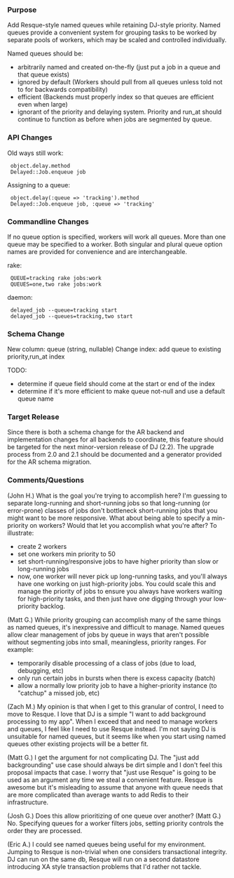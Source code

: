 ===Purpose===
Add Resque-style named queues while retaining DJ-style priority. Named queues provide a convenient system for grouping tasks to be worked by separate pools of workers, which may be scaled and controlled individually.

Named queues should be:
* arbitrarily named and created on-the-fly (just put a job in a queue and that queue exists)
* ignored by default (Workers should pull from all queues unless told not to for backwards compatibility)
* efficient (Backends must properly index so that queues are efficient even when large)
* ignorant of the priority and delaying system. Priority and run_at should continue to function as before when jobs are segmented by queue.

===API Changes===
Old ways still work:
  object.delay.method
  Delayed::Job.enqueue job
Assigning to a queue:
  object.delay(:queue => 'tracking').method
  Delayed::Job.enqueue job, :queue => 'tracking'
===Commandline Changes===
If no queue option is specified, workers will work all queues. More than one queue may be specified to a worker. Both singular and plural queue option names are provided for convenience and are interchangeable.

rake:
  QUEUE=tracking rake jobs:work
  QUEUES=one,two rake jobs:work
daemon:
  delayed_job --queue=tracking start
  delayed_job --queues=tracking,two start
===Schema Change===
New column: queue (string, nullable)
Change index: add queue to existing priority,run_at index

TODO:
* determine if queue field should come at the start or end of the index
* determine if it's more efficient to make queue not-null and use a default queue name

===Target Release===
Since there is both a schema change for the AR backend and implementation changes for all backends to coordinate, this feature should be targeted for the next minor-version release of DJ (2.2). The upgrade process from 2.0 and 2.1 should be documented and a generator provided for the AR schema migration.

=== Comments/Questions ===

(John H.) What is the goal you're trying to accomplish here?  I'm guessing to separate long-running and short-running jobs so that long-running (or error-prone) classes of jobs don't bottleneck short-running jobs that you might want to be more responsive.  What about being able to specify a min-priority on workers?  Would that let you accomplish what you're after?  To illustrate:
* create 2 workers
* set one workers min priority to 50
* set short-running/responsive jobs to have higher priority than slow or long-running jobs
* now, one worker will never pick up long-running tasks, and you'll always have one working on just high-priority jobs.  You could scale this and manage the priority of jobs to ensure you always have workers waiting for high-priority tasks, and then just have one digging through your low-priority backlog.  


(Matt G.) While priority grouping can accomplish many of the same things as named queues, it's inexpressive and difficult to manage. Named queues allow clear management of jobs by queue in ways that aren't possible without segmenting jobs into small, meaningless, priority ranges. For example:
* temporarily disable processing of a class of jobs (due to load, debugging, etc)
* only run certain jobs in bursts when there is excess capacity (batch)
* allow a normally low priority job to have a higher-priority instance (to "catchup" a missed job, etc)

(Zach M.) My opinion is that when I get to this granular of control, I need to move to Resque. I love that DJ is a simple "I want to add background processing to my app". When I exceed that and need to manage workers and queues, I feel like I need to use Resque instead. I'm not saying DJ is unsuitable for named queues, but it seems like when you start using named queues other existing projects will be a better fit.


(Matt G.) I get the argument for not complicating DJ. The "just add backgrounding" use case should always be dirt simple and I don't feel this proposal impacts that case. I worry that "just use Resque" is going to be used as an argument any time we steal a convenient feature. Resque is awesome but it's misleading to assume that anyone with queue needs that are more complicated than average wants to add Redis to their infrastructure.


(Josh G.) Does this allow prioritizing of one queue over another?  (Matt G.) No. Specifying queues for a worker filters jobs, setting priority controls the order they are processed.


(Eric A.) I could see named queues being useful for my environment. Jumping to Resque is non-trivial when one considers transactional integrity. DJ can run on the same db, Resque will run on a second datastore introducing XA style transaction problems that I'd rather not tackle.